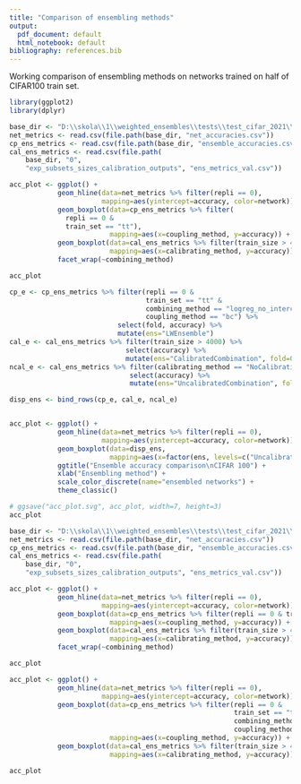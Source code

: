 ```yaml
---
title: "Comparison of ensembling methods"
output:
  pdf_document: default
  html_notebook: default
bibliography: references.bib
---
```

Working comparison of ensembling methods on networks trained on half of CIFAR100 train set.
```r
library(ggplot2)
library(dplyr)
```

```r
base_dir <- "D:\\skola\\1\\weighted_ensembles\\tests\\test_cifar_2021\\data\\data_train_val_half_c100"
net_metrics <- read.csv(file.path(base_dir, "net_accuracies.csv"))
cp_ens_metrics <- read.csv(file.path(base_dir, "ensemble_accuracies.csv"))
cal_ens_metrics <- read.csv(file.path(
    base_dir, "0", 
    "exp_subsets_sizes_calibration_outputs", "ens_metrics_val.csv"))
```

```r
acc_plot <- ggplot() +
            geom_hline(data=net_metrics %>% filter(repli == 0),
                       mapping=aes(yintercept=accuracy, color=network)) +
            geom_boxplot(data=cp_ens_metrics %>% filter(
              repli == 0 & 
              train_set == "tt"),
                         mapping=aes(x=coupling_method, y=accuracy)) +
            geom_boxplot(data=cal_ens_metrics %>% filter(train_size > 4000),
                         mapping=aes(x=calibrating_method, y=accuracy)) +
            facet_wrap(~combining_method)

acc_plot
```

```r
cp_e <- cp_ens_metrics %>% filter(repli == 0 & 
                                  train_set == "tt" &
                                  combining_method == "logreg_no_interc" &
                                  coupling_method == "bc") %>% 
                           select(fold, accuracy) %>%
                           mutate(ens="LWEnsemble")
cal_e <- cal_ens_metrics %>% filter(train_size > 4000) %>%
                             select(accuracy) %>%
                             mutate(ens="CalibratedCombination", fold=0)
ncal_e <- cal_ens_metrics %>% filter(calibrating_method == "NoCalibration") %>%
                              select(accuracy) %>%
                              mutate(ens="UncalibratedCombination", fold=0)

disp_ens <- bind_rows(cp_e, cal_e, ncal_e)


acc_plot <- ggplot() +
            geom_hline(data=net_metrics %>% filter(repli == 0),
                       mapping=aes(yintercept=accuracy, color=network)) +
            geom_boxplot(data=disp_ens,
                         mapping=aes(x=factor(ens, levels=c("UncalibratedCombination", "CalibratedCombination", "LWEnsemble")), y=accuracy))+
            ggtitle("Ensemble accuracy comparison\nCIFAR 100") +
            xlab("Ensembling method") +
            scale_color_discrete(name="ensembled networks") +
            theme_classic()

# ggsave("acc_plot.svg", acc_plot, width=7, height=3)
acc_plot

```

```r
base_dir <- "D:\\skola\\1\\weighted_ensembles\\tests\\test_cifar_2021\\data\\data_train_val_half_c10"
net_metrics <- read.csv(file.path(base_dir, "net_accuracies.csv"))
cp_ens_metrics <- read.csv(file.path(base_dir, "ensemble_accuracies.csv"))
cal_ens_metrics <- read.csv(file.path(
    base_dir, "0", 
    "exp_subsets_sizes_calibration_outputs", "ens_metrics_val.csv"))
```

```r
acc_plot <- ggplot() +
            geom_hline(data=net_metrics %>% filter(repli == 0),
                       mapping=aes(yintercept=accuracy, color=network)) +
            geom_boxplot(data=cp_ens_metrics %>% filter(repli == 0 & train_set == "tt"),
                         mapping=aes(x=coupling_method, y=accuracy)) +
            geom_boxplot(data=cal_ens_metrics %>% filter(train_size > 4000),
                         mapping=aes(x=calibrating_method, y=accuracy)) +
            facet_wrap(~combining_method)

acc_plot
```

```r
acc_plot <- ggplot() +
            geom_hline(data=net_metrics %>% filter(repli == 0),
                       mapping=aes(yintercept=accuracy, color=network)) +
            geom_boxplot(data=cp_ens_metrics %>% filter(repli == 0 & 
                                                        train_set == "tt" &
                                                        combining_method == "logreg_no_interc" &
                                                        coupling_method == "bc"),
                         mapping=aes(x=coupling_method, y=accuracy)) +
            geom_boxplot(data=cal_ens_metrics %>% filter(train_size > 4000),
                         mapping=aes(x=calibrating_method, y=accuracy)) 

acc_plot
```

